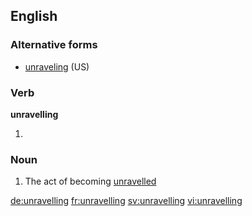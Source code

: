 ==English==

===Alternative forms===
* [[unraveling]] (US)

===Verb===
'''unravelling'''

# {{context|British|lang=en}} {{present participle of|unravel}}

===Noun===
{{en-noun}}

# The act of becoming [[unravelled]]

[[de:unravelling]]
[[fr:unravelling]]
[[sv:unravelling]]
[[vi:unravelling]]